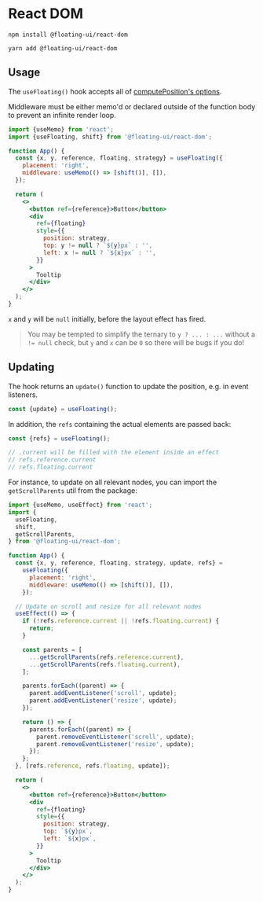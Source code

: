 
# React DOM

```shell
npm install @floating-ui/react-dom
```

```shell
yarn add @floating-ui/react-dom
```

## Usage

The `useFloating()` hook accepts all of
[computePosition's options](/docs/computePosition#options).

Middleware must be either memo'd or declared outside of the
function body to prevent an infinite render loop.

```jsx
import {useMemo} from 'react';
import {useFloating, shift} from '@floating-ui/react-dom';

function App() {
  const {x, y, reference, floating, strategy} = useFloating({
    placement: 'right',
    middleware: useMemo(() => [shift()], []),
  });

  return (
    <>
      <button ref={reference}>Button</button>
      <div
        ref={floating}
        style={{
          position: strategy,
          top: y != null ? `${y}px` : '',
          left: x != null ? `${x}px` : '',
        }}
      >
        Tooltip
      </div>
    </>
  );
}
```

`x` and `y` will be `null` initially, before the layout effect
has fired.

> You may be tempted to simplify the ternary to `y ? ... : ...`
> without a `!= null` check, but `y` and `x` can be `0` so there
> will be bugs if you do!

## Updating

The hook returns an `update()` function to update the position,
e.g. in event listeners.

```js
const {update} = useFloating();
```

In addition, the `refs` containing the actual elements are passed
back:

```js
const {refs} = useFloating();

// .current will be filled with the element inside an effect
// refs.reference.current
// refs.floating.current
```

For instance, to update on all relevant nodes, you can import the
`getScrollParents` util from the package:

```jsx {5,9,15-37}
import {useMemo, useEffect} from 'react';
import {
  useFloating,
  shift,
  getScrollParents,
} from '@floating-ui/react-dom';

function App() {
  const {x, y, reference, floating, strategy, update, refs} =
    useFloating({
      placement: 'right',
      middleware: useMemo(() => [shift()], []),
    });

  // Update on scroll and resize for all relevant nodes
  useEffect(() => {
    if (!refs.reference.current || !refs.floating.current) {
      return;
    }

    const parents = [
      ...getScrollParents(refs.reference.current),
      ...getScrollParents(refs.floating.current),
    ];

    parents.forEach((parent) => {
      parent.addEventListener('scroll', update);
      parent.addEventListener('resize', update);
    });

    return () => {
      parents.forEach((parent) => {
        parent.removeEventListener('scroll', update);
        parent.removeEventListener('resize', update);
      });
    };
  }, [refs.reference, refs.floating, update]);

  return (
    <>
      <button ref={reference}>Button</button>
      <div
        ref={floating}
        style={{
          position: strategy,
          top: `${y}px`,
          left: `${x}px`,
        }}
      >
        Tooltip
      </div>
    </>
  );
}
```
